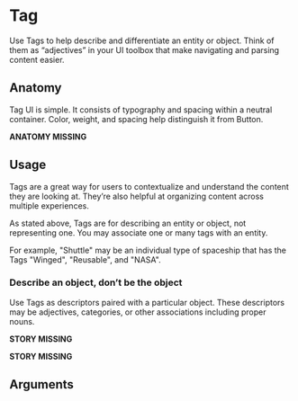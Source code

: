 
# Tag

Use Tags to help describe and differentiate an entity or object. Think of them as “adjectives” in your UI toolbox that make navigating and parsing content easier.

## Anatomy

Tag UI is simple. It consists of typography and spacing within a neutral container. Color, weight, and spacing help distinguish it from Button.

**ANATOMY MISSING**

## Usage

Tags are a great way for users to contextualize and understand the content they are looking at. They’re also helpful at organizing content across multiple experiences.

As stated above, Tags are for describing an entity or object, not representing one. You may associate one or many tags with an entity.

For example, "Shuttle" may be an individual type of spaceship that has the Tags "Winged", "Reusable", and "NASA".

<Story id="components-tag--default"/>

### Describe an object, don’t be the object

Use Tags as descriptors paired with a particular object. These descriptors may be adjectives, categories, or other associations including proper nouns.

**STORY MISSING**

**STORY MISSING**

## Arguments

<ArgsTable/>
